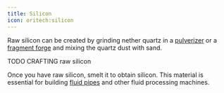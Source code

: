 ```yaml
---
title: Silicon
icon: oritech:silicon
---
```


Raw silicon can be created by grinding nether quartz in a [pulverizer](../processing/pulverizer)
or a [fragment forge](../processing/fragment_forge) and mixing the quartz dust with sand.

TODO CRAFTING raw silicon

Once you have raw silicon, smelt it to obtain silicon.
This material is essential for building [fluid pipes](../logistics/fluid_transport) and other fluid processing machines.
